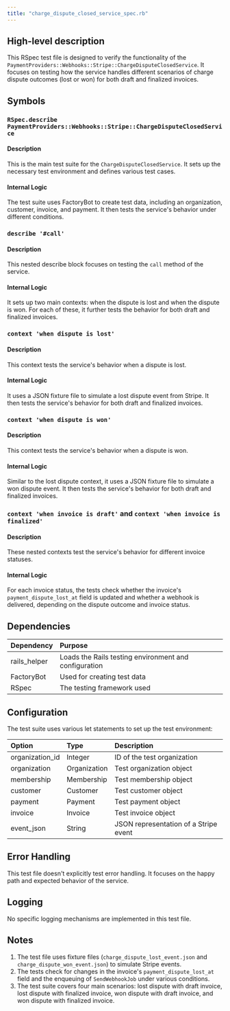 ```yaml
---
title: "charge_dispute_closed_service_spec.rb"
---
```


## High-level description
This RSpec test file is designed to verify the functionality of the `PaymentProviders::Webhooks::Stripe::ChargeDisputeClosedService`. It focuses on testing how the service handles different scenarios of charge dispute outcomes (lost or won) for both draft and finalized invoices.

## Symbols

### `RSpec.describe PaymentProviders::Webhooks::Stripe::ChargeDisputeClosedService`
#### Description
This is the main test suite for the `ChargeDisputeClosedService`. It sets up the necessary test environment and defines various test cases.

#### Internal Logic
The test suite uses FactoryBot to create test data, including an organization, customer, invoice, and payment. It then tests the service's behavior under different conditions.

### `describe '#call'`
#### Description
This nested describe block focuses on testing the `call` method of the service.

#### Internal Logic
It sets up two main contexts: when the dispute is lost and when the dispute is won. For each of these, it further tests the behavior for both draft and finalized invoices.

### `context 'when dispute is lost'`
#### Description
This context tests the service's behavior when a dispute is lost.

#### Internal Logic
It uses a JSON fixture file to simulate a lost dispute event from Stripe. It then tests the service's behavior for both draft and finalized invoices.

### `context 'when dispute is won'`
#### Description
This context tests the service's behavior when a dispute is won.

#### Internal Logic
Similar to the lost dispute context, it uses a JSON fixture file to simulate a won dispute event. It then tests the service's behavior for both draft and finalized invoices.

### `context 'when invoice is draft'` and `context 'when invoice is finalized'`
#### Description
These nested contexts test the service's behavior for different invoice statuses.

#### Internal Logic
For each invoice status, the tests check whether the invoice's `payment_dispute_lost_at` field is updated and whether a webhook is delivered, depending on the dispute outcome and invoice status.

## Dependencies
| Dependency | Purpose |
|:-----------|:--------|
| rails_helper | Loads the Rails testing environment and configuration |
| FactoryBot | Used for creating test data |
| RSpec | The testing framework used |

## Configuration
The test suite uses various let statements to set up the test environment:

| Option | Type | Description |
|:-------|:-----|:------------|
| organization_id | Integer | ID of the test organization |
| organization | Organization | Test organization object |
| membership | Membership | Test membership object |
| customer | Customer | Test customer object |
| payment | Payment | Test payment object |
| invoice | Invoice | Test invoice object |
| event_json | String | JSON representation of a Stripe event |

## Error Handling
This test file doesn't explicitly test error handling. It focuses on the happy path and expected behavior of the service.

## Logging
No specific logging mechanisms are implemented in this test file.

## Notes
1. The test file uses fixture files (`charge_dispute_lost_event.json` and `charge_dispute_won_event.json`) to simulate Stripe events.
2. The tests check for changes in the invoice's `payment_dispute_lost_at` field and the enqueuing of `SendWebhookJob` under various conditions.
3. The test suite covers four main scenarios: lost dispute with draft invoice, lost dispute with finalized invoice, won dispute with draft invoice, and won dispute with finalized invoice.